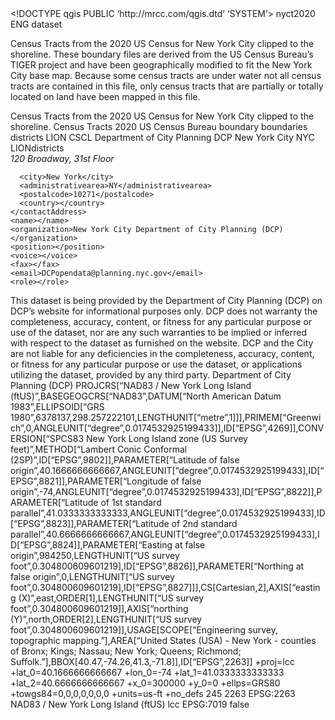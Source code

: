 <!DOCTYPE qgis PUBLIC 'http://mrcc.com/qgis.dtd' 'SYSTEM'>
<qgis version="3.36.3-Maidenhead">
  <identifier>nyct2020</identifier>
  <parentidentifier></parentidentifier>
  <language>ENG</language>
  <type>dataset</type>
  <title>New York City Census Tracts (2020 US Census)</title>
  <abstract>Census Tracts from the 2020 US Census for New York City clipped to the shoreline. These boundary files are derived from the US Census Bureau's TIGER project and have been geographically modified to fit the New York City base map. Because some census tracts are under water not all census tracts are contained in this file, only census tracts that are partially or totally located on land have been mapped in this file.

Census Tracts from the 2020 US Census for New York City clipped to the shoreline.</abstract>
  <keywords vocabulary="Search keys">
    <keyword>Census Tracts</keyword>
    <keyword>2020</keyword>
    <keyword>US Census Bureau</keyword>
    <keyword>boundary</keyword>
    <keyword>boundaries</keyword>
    <keyword>districts</keyword>
    <keyword>LION</keyword>
    <keyword>CSCL</keyword>
    <keyword>Department of City Planning</keyword>
    <keyword>DCP</keyword>
    <keyword>New York City</keyword>
    <keyword>NYC</keyword>
    <keyword>LIONdistricts</keyword>
  </keywords>
  <contact>
    <contactAddress>
      <type></type>
      <address>120 Broadway, 31st Floor</address>
      <city>New York</city>
      <administrativearea>NY</administrativearea>
      <postalcode>10271</postalcode>
      <country></country>
    </contactAddress>
    <name></name>
    <organization>New York City Department of City Planning (DCP)</organization>
    <position></position>
    <voice></voice>
    <fax></fax>
    <email>DCPopendata@planning.nyc.gov</email>
    <role></role>
  </contact>
  <links/>
  <dates/>
  <fees></fees>
  <constraints type="Limitations of use">This dataset is being provided by the Department of City Planning (DCP) on DCP’s website for informational purposes only. DCP does not warranty the completeness, accuracy, content, or fitness for any particular purpose or use of the dataset, nor are any such warranties to be implied or inferred with respect to the dataset as furnished on the website. DCP and the City are not liable for any deficiencies in the completeness, accuracy, content, or fitness for any particular purpose or use the dataset, or applications utilizing the dataset, provided by any third party.</constraints>
  <rights>Department of City Planning (DCP)</rights>
  <encoding></encoding>
  <crs>
    <spatialrefsys nativeFormat="Wkt">
      <wkt>PROJCRS["NAD83 / New York Long Island (ftUS)",BASEGEOGCRS["NAD83",DATUM["North American Datum 1983",ELLIPSOID["GRS 1980",6378137,298.257222101,LENGTHUNIT["metre",1]]],PRIMEM["Greenwich",0,ANGLEUNIT["degree",0.0174532925199433]],ID["EPSG",4269]],CONVERSION["SPCS83 New York Long Island zone (US Survey feet)",METHOD["Lambert Conic Conformal (2SP)",ID["EPSG",9802]],PARAMETER["Latitude of false origin",40.1666666666667,ANGLEUNIT["degree",0.0174532925199433],ID["EPSG",8821]],PARAMETER["Longitude of false origin",-74,ANGLEUNIT["degree",0.0174532925199433],ID["EPSG",8822]],PARAMETER["Latitude of 1st standard parallel",41.0333333333333,ANGLEUNIT["degree",0.0174532925199433],ID["EPSG",8823]],PARAMETER["Latitude of 2nd standard parallel",40.6666666666667,ANGLEUNIT["degree",0.0174532925199433],ID["EPSG",8824]],PARAMETER["Easting at false origin",984250,LENGTHUNIT["US survey foot",0.304800609601219],ID["EPSG",8826]],PARAMETER["Northing at false origin",0,LENGTHUNIT["US survey foot",0.304800609601219],ID["EPSG",8827]]],CS[Cartesian,2],AXIS["easting (X)",east,ORDER[1],LENGTHUNIT["US survey foot",0.304800609601219]],AXIS["northing (Y)",north,ORDER[2],LENGTHUNIT["US survey foot",0.304800609601219]],USAGE[SCOPE["Engineering survey, topographic mapping."],AREA["United States (USA) - New York - counties of Bronx; Kings; Nassau; New York; Queens; Richmond; Suffolk."],BBOX[40.47,-74.26,41.3,-71.8]],ID["EPSG",2263]]</wkt>
      <proj4>+proj=lcc +lat_0=40.1666666666667 +lon_0=-74 +lat_1=41.0333333333333 +lat_2=40.6666666666667 +x_0=300000 +y_0=0 +ellps=GRS80 +towgs84=0,0,0,0,0,0,0 +units=us-ft +no_defs</proj4>
      <srsid>245</srsid>
      <srid>2263</srid>
      <authid>EPSG:2263</authid>
      <description>NAD83 / New York Long Island (ftUS)</description>
      <projectionacronym>lcc</projectionacronym>
      <ellipsoidacronym>EPSG:7019</ellipsoidacronym>
      <geographicflag>false</geographicflag>
    </spatialrefsys>
  </crs>
  <extent>
    <spatial minz="0" miny="40.49600000000000222" minx="-74.25719999999999743" dimensions="2" maxy="40.91559999999999775" maxz="0" crs="EPSG:2263" maxx="-73.69920000000000471"/>
    <temporal>
      <period>
        <start></start>
        <end></end>
      </period>
    </temporal>
  </extent>
</qgis>
